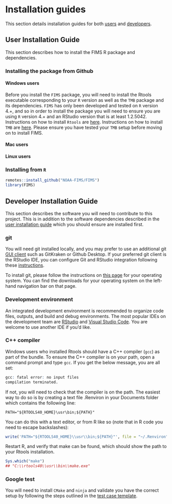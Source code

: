 # Installation guides

This section details installation guides for both [users](#user-installation-guide) and [developers](#developer-installation-guide).

## User Installation Guide
This section describes how to install the FIMS R package and dependencies.

### Installing the package from Github


#### Windows users
Before you install the `FIMS` package, you will need to install the Rtools executable corresponding to your `R` version as well as the `TMB` package and its dependencies. `FIMS` has only been developed and tested on `R` version 4.+, and so in order to install the package you will need to ensure you are using `R` version 4.+ and an RStudio version that is at least 1.2.5042. Instructions on how to install `Rtools` are [here](https://cran.r-project.org/bin/windows/Rtools/rtools40.html). Instructions on how to install `TMB` are [here](https://github.com/kaskr/adcomp/wiki/Download). Please ensure you have tested your `TMB` setup before moving on to install FIMS.

#### Mac users

#### Linux users

### Installing from `R`

```r
remotes::install_github("NOAA-FIMS/FIMS")
library(FIMS)
```

## Developer Installation Guide
This section describes the software you will need to contribute to this project. This is in addition to the software dependencies described in the [user installation guide](#user-installation-guide) which you should ensure are installed first.

### git

You will need git installed locally, and you may prefer to use an additional git [GUI client](https://git-scm.com/downloads/guis) such as GitKraken or Github Desktop. If your preferred git client is the RStudio IDE, you can configure Git and RStudio integration following these [instructions](https://happygitwithr.com/rstudio-git-github.html). 

To install git, please follow the instructions on [this page](https://git-scm.com/book/en/v2/Getting-Started-Installing-Git) for your operating system. You can find the downloads for your operating system on the left-hand navigation bar on that page.

### Development environment

An integrated development environment is recommended to organize code files, outputs, and build and debug environments. The most popular IDEs on the development team are [RStudio](https://www.rstudio.com/) and [Visual Studio Code](https://code.visualstudio.com/). You are welcome to use another IDE if you'd like. 

### C++ compiler
Windows users who installed Rtools should have a C++ compiler (`gcc`) as part of the bundle. To ensure the C++ compiler is on your path, open a command prompt and type `gcc`. If you get the below message, you are all set:

```R
gcc: fatal error: no input files
compilation terminated.
```

If not, you will need to check that the compiler is on the path. The easiest way to do so is by creating a text file .Renviron in your Documents folder which contains the following line:
```
PATH="${RTOOLS40_HOME}\usr\bin;${PATH}"
```

You can do this with a text editor, or from R like so (note that in R code you need to escape backslashes):
```r
write('PATH="${RTOOLS40_HOME}\\usr\\bin;${PATH}"', file = "~/.Renviron", append = TRUE)
```

Restart R, and verify that make can be found, which should show the path to your Rtools installation.

```r
Sys.which("make")
## "C:\\rtools40\\usr\\bin\\make.exe"
```

### Google test

You will need to install `CMake` and `ninja` and validate you have the correct setup by following the steps outlined in the [test case template](#test-case-template).

